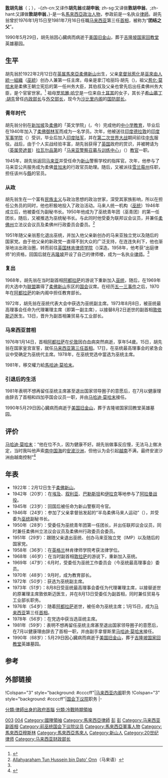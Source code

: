 {{Refimprove|time=2015-02-23T07:00:42+00:00}}
{{noteTA
|G1=melayu
|1=zh-hans:阿拉曼;zh-hant:阿拉曼;
}}{{马来语姓名|胡先|翁}}
{{Infobox President
| honorific-prefix        = 马来西亚团结之父<br />[[敦_(頭銜)|敦]]
| original_name           = Hussein bin Onn
| name=胡先翁
| honorific-suffix        = {{small|SMN DK SPMJ SSIJ SPCM SPMP SPNS SIMP SPDK DUPN DP PIS}}
| image                   =Tun Hussein Onn potrait.jpg
| imagesize               = 
| caption                 =
|office           = 马来西亚首相
|order            = {{flagicon|Malaysia}} 第3任
|term_start       = 1976年1月15日
|term_end         = 1981年7月16日
|head             = <sup>[[最高元首|最高元首]]</sup>[[苏丹雅耶·贝特拉|苏丹雅耶·贝特拉]]<br><sup>[[最高元首|最高元首]]</sup>[[苏丹阿末沙_(彭亨)|苏丹阿末沙]]
|viceprimeminister = [[马哈迪·莫哈末|马哈迪·莫哈末]]{{small|（1976－1981）}}
|predecessor      = [[敦阿都拉萨|敦阿都拉萨]]
|successor        = [[马哈迪·莫哈末|马哈迪·莫哈末]]
|office1          = 马来西亚副首相
|order1            = {{flagicon|Malaysia}} 第3任
|term_start1      = 1973年8月13日
|term_end1        = 1976年1月15日
|head1            = <sup>[[最高元首|最高元首]]</sup>[[苏丹端姑阿都哈林|苏丹端姑阿都哈林]]<br><sup>[[最高元首|最高元首]]</sup>[[苏丹雅耶·贝特拉|苏丹雅耶·贝特拉]]
|primeminister1   = [[敦阿都拉萨|敦阿都拉萨]]
|predecessor1     = [[依斯邁·阿都·拉曼|依斯邁·阿都·拉曼]]
|successor1       = [[马哈迪·莫哈末|马哈迪·莫哈末]]
| constituency_MP2 ={{pc|四加亭}}
| parliament2 = 马来西亚国会下议院
| term_start2 = {{pmd|4a}}
| term_end2 =1981年7月16日
| predecessor2 = '''初创选区'''
| successor2 =慕斯达法莫哈末
| majority2 = 不战而胜（1974）<br>17,334（1978）
|resting_place    = {{flag|Malaysia}}[[吉隆坡|吉隆坡]][[国家回教堂|国家回教堂]]{{link-en|英雄墓园|Makam Pahlawan}}
| birth_date    = {{birth date|1922|2|12|df=y}}
| birth_place   = [[馬來属邦|馬來属邦]] {{flagicon|Johor}}[[柔佛|柔佛]][[新山|新山]]
| death_date    = {{death date and age|1990|5|28|1922|2|12|df=y}}
| death_place   = {{US}}[[南旧金山|南旧金山]]
| nationality   = {{MAS}}
| religion      = [[伊斯兰教|伊斯兰教]]
| profession    = [[律師|律師]]
| spouse        = {{tsl|ms|Rahah Mohamed Noah|拉哈·莫哈末诺}}
| parents       = [[拿督|拿督]][[翁惹化|翁·惹化]]（父亲）<br />拿汀哈丽玛·胡先（母亲）
| children      = 6（包括[[希沙慕丁·胡先|希沙慕丁·胡先]]）
| party         = {{无党籍}}（1987－1990）
| otherparty    = {{国阵}} {{巫統}}<small>（1946－1951；1968－1987）</small><br />[[马来亚独立党|马来亚独立党]]<small>（1951－1953）</small><br />[[馬來亞國家黨|国家党]]<small>（1954－1962）</small>
|alma_mater     = {{IND}}军事学院<br>{{UK}}[[林肯律師學院|林肯律師學院]]<br>{{tsl|ms|Maktab Sultan Abu Bakar|苏丹阿布峇卡学院|新山英文学院}}
|allegiance     = {{Flagu|British Raj|size=23px}}
|branch       = [[英属印度陆军|英属印度陆军]]
|rank         = [[上尉|上尉]]
|serviceyears = 1940－1945
|battles      = 
|unit         = 
|awards       =
}} 
'''[[敦_(頭銜)|敦]]胡先翁'''（{{lang-ms|Tun Hussein bin Dato' Onn}}；{{bd|1922年|2月12日|1990年|5月29日}}），-{zh-cn:又译作'''胡先翁'''或'''胡申翁'''; zh-sg:又译做'''敦胡申翁'''，;zh-hant:又譯做'''敦胡申翁'''，}-是一名[[馬來西亞|馬來西亞]][[政治人物|政治人物]]，参政前是一名执业[[律師|律師]]。胡先翁曾於1976年1月15日至1981年7月16日任職[[马来西亚|马来西亚]]第三任[[首相|首相]]，被称为“'''团结之父'''”。

1990年5月29日，胡先翁因心臓病而病逝于[[美国|美国]][[旧金山|旧金山]]，葬于[[吉隆坡|吉隆坡]][[国家回教堂|国家回教堂]]英雄墓园。

==生平==
 
胡先翁於1922年2月12日在[[英属馬來亞|英属馬來亞]][[柔佛|柔佛]][[新山|新山]]出生，父亲[[拿督|拿督]][[翁惹化|翁惹化]]是[[巫來由人統一組織|巫來由人統一組織]]（[[巫統|巫統]]）创办人兼第一任主席，母亲是拿汀哈丽玛·胡先（{{lang|ms|Datin Halimah Hussein}})，祖父[[惹化·莫哈末|惹化·莫哈末]]是柔佛王朝立宪后的第一任州务大臣，其伯叔及父亲也曾先后出任柔佛州务大臣，是个官宦世家。<ref>{{cite news|title=巫統柔州舉足輕重‧重溫歷史一窺政治生態|url=http://mykampung.sinchew.com.my/node/148185|publisher=[[星洲日報|星洲日報]]大柔佛版|date=2011-07-11|accessdate=2015-02-23|archive-url=https://web.archive.org/web/20150223110831/http://mykampung.sinchew.com.my/node/148185|archive-date=2015-02-23|dead-url=yes}}</ref> 祖母[[罗凯雅·哈宁|罗凯雅·哈宁]]是一位来自[[土耳其|土耳其]]的女子，其长子[[希山慕丁·胡先|希山慕丁·胡先]]曾任[[马来西亚内政部|内政部长]]与[[马来西亚外交部|外交部长]]，现今为[[沙比里内阁|沙比里内阁]]的[[马来西亚国防部|国防部长]]。

===青年时代===
胡先翁分别在[[新加坡|新加坡]]及[[柔佛|柔佛]]的「英文学院」({{lang|en|English College}}，今{{link-ms|苏丹阿布巴卡学院|Maktab Sultan Abu Bakar}}）完成他的[[中小学教育|中小学教育]]，毕业后在1940年加入了[[柔佛御林军|柔佛御林军]]而成为一名学员。次年，他被送往[[印度|印度]][[德拉敦|德拉敦]]的[[印度军事学院|印度军事学院]]（{{lang|en|I.M.A.}}）受训，毕业后加入[[印度陆军|印度陆军]]，并在[[第二次世界大战|第二次世界大战]]期间前往[[中东|中东]]服役。战后，由于个人实战经验丰富，胡先翁获得了[[英国|英国]]政府的赏识，并被聘请为（[[英屬印度|英属]][[旁遮普_(消歧義)|旁遮普]]）[[拉瓦尔品第|拉瓦尔品第]]的「[[马来亚警察召募与训练中心|马来亚警察召募与训练中心]]」（{{lang|ms|Pengajar Pusat Latihan Polis Malaya}}）[[教官|教官]]一职。

1945年，胡先翁返回[[马来亚|马来亚]]并受任命为[[新山|新山]]警察学校的指挥官。次年，他参与了马来亚公共服务成为柔佛[[昔加末|昔加末]]的行政官员助理。随后，又被派往[[雪兰莪州|雪兰莪州]]任职，担任该州{{link-ms|巴生縣|Daerah Klang}}与{{link-en|瓜拉雪蘭莪|Kuala Selangor}}[[马来西亚行政区划#县（Daerah/Jajahan）|縣]]的官员。

===从政===
胡先翁生在一个富有[[民族主义|民族主义]]与政治思想的政治世家，深受其家族影响，所以在担任公务员的同时，他也积极地投入了政治活动。马来人统一机构（[[巫统|巫统]]）1946年成立后，他被委任为副秘书长。1950年他成为了巫统青年团（巫青团）的第一任团长，随后，又被推选为巫统秘书长。与此同时他受委为联邦议会议员，并兼任[[柔佛州|柔佛州]]立法议会议员及柔佛州行政委员会委员。<ref name="c">[https://web.archive.org/web/20040716140103/http://www.geocities.com/tokoh_agung/TokohPMTunHusseinDatoOnn.htm Allahyaraham Tun Hussein bin Dato' Onn]（马来语）</ref>

1951年随父亲翁惹化退出巫统，并加入他父亲新创办的马来亚独立党以及随后的国家党。由于他父亲的新政党一直得不到大众的广泛支持，在连连失利下，他也渐渐地淡出政治圈，转而前往[[英国|英国]][[林肯律师学院|林肯律师学院]]（{{lang|en|Lincoln's Inn}})深造。1958年，他考获“出庭律师”的资格，回国后就在[[吉隆坡|吉隆坡]]开设了自己的律师楼，成为一名执业[[律师|律师]]。<ref name="c"/>

===复出===
1968年，胡先翁在当时副首相[[阿都拉萨|阿都拉萨]]的游说下重新加入[[巫统|巫统]]，随后，在1969年的大选中为[[联盟_(马来西亚)|联盟]]赢得了[[柔佛|柔佛]][[新山|新山]]东区的[[国会|国会]]议席。在经历[[五一三事件|五一三事件]]之后，1970年在[[阿都拉萨|阿都拉萨]]的新内阁中担任教育部长。

1972年，胡先翁在巫统代表大会中获选为巫统副主席。1973年8月8日，被巫统最高理事会任命为代理署理主席（即第一副主席），以接替8月2日逝世的副首相[[敦依斯迈|敦依斯迈]]医生。13日，晋升为副首相兼贸易与工业部长。

===马来西亚首相===
1976年1月14日，首相[[阿都拉萨|阿都拉萨]]在[[伦敦|伦敦]]因白血病突然病逝，享年54歲。15日，胡先翁在国家皇宫宣誓，就任[[马来西亚首相|马来西亚第三任首相]]。17日，在巫统最高理事会的紧急会议中受确定为巫统代主席。1978年，在巫统党选中當选为巫统主席。

1981年，移交權力給[[馬哈迪·莫哈末|馬哈迪·莫哈末]]。

===引退后的生活===
1981年表明不想再留任巫统主席甚至退出国家领导圈子的意愿后，在7月以健康理由辞去了首相和四加亭国会议员一职，并由[[马哈迪·莫哈末|马哈迪·莫哈末]]接任。

1990年5月29日因心臓病而病逝于[[美国|美国]][[旧金山|旧金山]]，葬于吉隆坡国家回教堂英雄墓园。

==评价== 
[[马哈迪·莫哈末|马哈迪·莫哈末]]：“他在位不久，因为健康不好。胡先翁做事反应慢，无法马上做决定，当时我叫他声索[[南海|南中国海]]的[[安波沙洲|安波沙洲]]，但他认为会引起[[越南|越南]]不满，最终安波沙洲由越南控制”<ref>{{Cite web|title=马哈迪对多名领袖点评 中國報|url=https://www.chinapress.com.my/20210509/%e9%a9%ac%e5%93%88%e8%bf%aa%e5%af%b9%e5%a4%9a%e5%90%8d%e9%a2%86%e8%a2%96%e7%82%b9%e8%af%84/|access-date=2021-05-10|work=中國報 China Press|language=en-US|archive-date=2021-05-10|archive-url=https://web.archive.org/web/20210510015311/https://www.chinapress.com.my/20210509/%e9%a9%ac%e5%93%88%e8%bf%aa%e5%af%b9%e5%a4%9a%e5%90%8d%e9%a2%86%e8%a2%96%e7%82%b9%e8%af%84/|dead-url=no}}</ref>
==年表==
*1922年：2月12日生于[[柔佛|柔佛]][[新山|新山]]。
*1942年（20岁）：在[[埃及|埃及]]、[[叙利亚|叙利亚]]、[[巴勒斯坦|巴勒斯坦]]和[[伊拉克|伊拉克]]等地参与了[[阿拉曼战役|阿拉曼战役]]。
*1945年（23岁）：回国后被任命为新山警察司令官。
*1946年（24岁）：参加了父亲拿督翁发起的“半岛柔佛马来人运动”（{{lang|ms|Pergerakan Melayu Johor Semenanjung}}），并受委为[[巫统|巫统]]副秘书长。
*1950年（28岁）：受委任为巫统青年团第一任团长，并出任联邦议会议员，同时兼任柔佛州立法议会议员及柔佛州行政委员会委员。
*1951年（29岁）：跟随父亲退出巫统、创办马来亚独立党（IMP）以及随后的国家党。
*1958年（36岁）：在[[英格兰|英格兰]]林肯律师学院考获法律学位。
*1968年（46岁）：在当时副首相[[阿都拉萨|敦拉萨]]的游说下，重新加入巫统。
*1969年（47岁）：6月时，受委任为巫统工作委员会（今巫统最高理事会）委员。
*1970年（48岁）：9月时，成为教育部长。
*1972年（50岁）：获选为巫统副主席。
*1973年（51岁）：8月8日受巫统最高理事会委任为代理署理主席，以接替逝世的原署理主席敦依斯迈医生，并在8月13日受委任为副首相，同时兼任贸易与工业部长职务。
*1976年（54岁）：随着[[阿都拉萨|阿都拉萨]]逝世，被任命为巫统主席；1月15日，成为[[马来西亚|马来西亚]]第三任[[首相|首相]]。
*1978年（56岁）：在党选中获当选巫统主席。
*1981年（59岁）：表明不想再留任巫统主席甚至退出国家领导圈子的意愿后，在7月以健康理由辞去了首相一职，并由副手拿督斯里[[马哈迪·莫哈末|马哈迪·莫哈末]]接任。
*1990年（68岁）：5月29日因心臓病而病逝于[[美国|美国]][[旧金山|旧金山]]，葬于[[吉隆坡|吉隆坡]][[国家回教堂|国家回教堂]]英雄墓园。

==参考==
{{reflist}}

==外部链接==
{{portal|马来西亚}}

{{start box}}
!Colspan="3" style="background: #ccccff"|[[马来西亚内阁|马来西亚内阁]]职务
{{s-before|[[敦阿都拉萨|阿都拉萨·胡先]]|[[国阵|国阵]][[巫统|巫统]]}}
{{s-title|[[马来西亚首相|首相]]|1976年1月15日－1981年7月16日}}
{{s-after|[[马哈迪·莫哈末|马哈迪]]|[[国阵|国阵]][[巫统|巫统]]}}
{{s-before|[[依斯邁·阿都·拉曼|敦依斯迈]]|[[联盟_(马来西亚)|联盟]][[巫统|巫统]]}}
{{s-title|[[马来西亚副首相|副首相]]|1973年8月13日－1976年1月15日}}
{{s-after|[[马哈迪·莫哈末|马哈迪]]|[[国阵|国阵]][[巫统|巫统]]}}
!Colspan="3" style="background: #ccccff"|{{MAS}}[[马来西亚下议院|国会下议院]]职务
|-
{{s-none|首任}}
{{S-title|{{pc|四加亭}}议员|{{pmd|4a}}－1981年7月16日}}
{{s-after|慕斯达法莫哈末|[[国阵|国阵]][[巫统|巫统]]}}
{{end box}}

{{馬來西亞首相}}
{{马来西亚副首相}}
{{冷戰相關人物}}

{{Authority control}}

[[Category:馬來西亞首相|003]]
[[Category:巫统主席|004]]
[[Category:國陣領袖|Category:國陣領袖]]
[[Category:馬來西亞律師|Category:馬來西亞律師]]
[[Category:马来西亚第4届国会议员|彭]]
[[Category:马来西亚第5届国会议员|彭]]
[[Category:马来西亚副首相|Category:马来西亚副首相]]
[[Category:前巫统国会下议院议员|Category:前巫统国会下议院议员]]
[[Category:馬來西亞軍事人物|Category:馬來西亞軍事人物]]
[[Category:馬來西亞穆斯林|Category:馬來西亞穆斯林]]
[[Category:馬來西亞馬來人|Category:馬來西亞馬來人]]
[[Category:新山人|Category:新山人]]
[[Category:20世纪律师|Category:20世纪律师]]
[[Category:马来西亚财政部长|Category:马来西亚财政部长]]
[[分類:律師出身的政府首腦|分類:律師出身的政府首腦]]
[[分類:冷戰時期領袖|分類:冷戰時期領袖]]